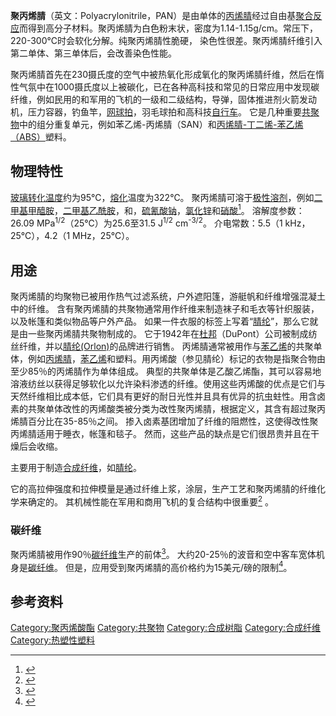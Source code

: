 {{Chembox
| Name = 聚丙烯腈（Polyacrylonitrile）
| ImageFile = Poly(acrylonitrile).png
| OtherNames = 
| IUPACName = poly(1-acrylonitrile)
| SystematicName = 
| Section1 = {{Chembox Properties
| Formula = C<sub>3</sub>H<sub>3</sub>N
| MolarMass = 53.0626 ± 0.0028 g/mol <br>C 67.91%, H 5.7%, N 26.4%
| Density = 1.184 g/cm³
| Appearance = 白色固体
| MeltingPtC = 300
| BoilingPt = 软化分解
| Solubility = 不溶
}}
| Section2 = 
| Section3 = 
| Section4 = 
| Section5 = 
| Section6 = 
}}

'''聚丙烯腈'''（英文：Polyacrylonitrile，PAN）是由单体的[[丙烯腈|丙烯腈]]经过自由基[[聚合反应|聚合反应]]而得到高分子材料。聚丙烯腈为白色粉末状，密度为1.14-1.15g/cm。常压下，220-300℃时会软化分解。纯聚丙烯腈性脆硬， 染色性很差。聚丙烯腈纤维引入第二单体、第三单体后，会改善染色性能。

聚丙烯腈首先在230摄氏度的空气中被热氧化形成氧化的聚丙烯腈纤维，然后在惰性气氛中在1000摄氏度以上被碳化，已在各种高科技和常见的日常应用中发现碳纤维，例如民用的和军用的飞机的一级和二级结构，导弹，固体推进剂火箭发动机，压力容器，钓鱼竿，[[网球拍|网球拍]]，羽毛球拍和高科技[[自行车|自行车]]。 它是几种重要[[共聚物|共聚物]]中的组分重复单元，例如苯乙烯-丙烯腈（SAN）和[[ABS树脂|丙烯腈-丁二烯-苯乙烯（ABS）]]塑料。

== 物理特性 ==
[[玻璃转化温度|玻璃转化温度]]约为95℃，[[熔化|熔化]]温度为322℃。 聚丙烯腈可溶于[[溶剂#極性，可溶性與可溶混性|极性溶剂]]，例如[[二甲基甲醯胺|二甲基甲醯胺]]，[[二甲基乙酰胺|二甲基乙酰胺]]，{{le|乙烯酸酯|Ethylene carbonate|乙烯的}}和{{le|丙烯碳酸酯|Propylene carbonate}}，[[硫氰酸钠|硫氰酸钠]]，[[氯化锌|氯化锌]]和[[硝酸|硝酸]]<ref>{{Cite web|url=http://www.igtpan.com/Ingles/propriedade-poli.asp|title=IGTPAN|last=Internet|first=D4W Comunicação - Soluções em|website=www.igtpan.com|access-date=2018-05-10|archive-date=2018-05-11|archive-url=https://web.archive.org/web/20180511014431/http://www.igtpan.com/Ingles/propriedade-poli.asp|dead-url=no}}</ref>。 溶解度参数：26.09 MPa<sup>1/2</sup>（25℃）为25.6至31.5 J<sup>1/2</sup> cm<sup>-3/2</sup>。 介电常数：5.5（1 kHz，25°C），4.2（1 MHz，25°C）。

== 用途 ==
聚丙烯腈的均聚物已被用作热气过滤系统，户外遮阳篷，游艇帆和纤维增强混凝土中的纤维。 含有聚丙烯腈的共聚物通常用作纤维来制造袜子和毛衣等针织服装，以及帐篷和类似物品等户外产品。 如果一件衣服的标签上写着“[[腈纶|腈纶]]”，那么它就是由一些聚丙烯腈共聚物制成的。 它于1942年在[[杜邦|杜邦]]（DuPont）公司被制成纺丝纤维，并以[[腈纶|腈纶(Orlon)]]的品牌进行销售。 丙烯腈通常被用作与[[苯乙烯|苯乙烯]]的共聚单体，例如[[丙烯腈|丙烯腈]]，[[苯乙烯|苯乙烯]]和{{le|丙烯酸酯|Acrylate}}塑料。用丙烯酸（参见腈纶）标记的衣物是指聚合物由至少85％的丙烯腈作为单体组成。 典型的共聚单体是乙酸乙烯酯，其可以容易地溶液纺丝以获得足够软化以允许染料渗透的纤维。使用这些丙烯酸的优点是它们与天然纤维相比成本低，它们具有更好的耐日光性并且具有优异的抗虫蛀性。用含卤素的共聚单体改性的丙烯酸类被分类为改性聚丙烯腈，根据定义，其含有超过聚丙烯腈百分比在35-85％之间。 掺入卤素基团增加了纤维的阻燃性，这使得改性聚丙烯腈适用于睡衣，帐篷和毯子。 然而，这些产品的缺点是它们很昂贵并且在干燥后会收缩。

主要用于制造[[合成纤维|合成纤维]]，如[[腈纶|腈纶]]。

它的高拉伸强度和拉伸模量是通过纤维上浆，涂层，生产工艺和聚丙烯腈的纤维化学来确定的。 其机械性能在军用和商用飞机的复合结构中很重要<ref>{{cite web|title=Polyacrylonitrile (PAN) Carbon Fibers  Industrial Capability Assessment|url=http://www.acq.osd.mil/mibp/docs/pan_carbon_fiber_report_to_congress_10-2005.pdf|publisher=United States of America Department of Defense|accessdate=4 December 2013|archive-url=https://web.archive.org/web/20160304062256/http://www.acq.osd.mil/mibp/docs/pan_carbon_fiber_report_to_congress_10-2005.pdf|archive-date=2016-03-04|dead-url=yes}}</ref> 。

=== 碳纤维 ===
聚丙烯腈被用作90％[[碳纤维|碳纤维]]生产的前体<ref>{{cite web |url=http://energy.gov/articles/top-9-things-you-didn-t-know-about-carbon-fiber |title=Top 9 Things You Didn’t Know about Carbon Fiber | Department of Energy |publisher=Energy.gov |date=2013-03-29 |accessdate=2013-12-08 |archive-date=2013-12-13 |archive-url=https://web.archive.org/web/20131213072730/http://energy.gov/articles/top-9-things-you-didn-t-know-about-carbon-fiber |dead-url=no }}</ref>。 大约20-25％的波音和空中客车宽体机身是[[碳纤维|碳纤维]]。 但是，应用受到聚丙烯腈的高价格约为15美元/磅的限制<ref>{{cite web |author=John McElroy RSS feed |url=http://www.autoblog.com/2012/11/27/manufacturing-advances-bring-carbon-fiber-closer-to-mass-product/ |title=Manufacturing advances bring carbon fiber closer to mass production |publisher=Autoblog |accessdate=2013-12-08 |archive-date=2013-12-11 |archive-url=https://web.archive.org/web/20131211225530/http://www.autoblog.com/2012/11/27/manufacturing-advances-bring-carbon-fiber-closer-to-mass-product/ |dead-url=no }}</ref>。

== 参考资料 ==
{{reflist}}

{{Authority control}}
[[Category:聚丙烯酸酯|Category:聚丙烯酸酯]]
[[Category:共聚物|Category:共聚物]]
[[Category:合成树脂|Category:合成树脂]]
[[Category:合成纤维|Category:合成纤维]]
[[Category:热塑性塑料|Category:热塑性塑料]]